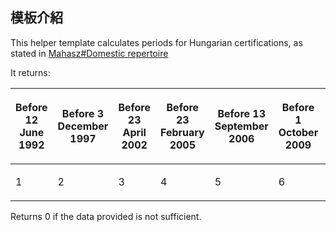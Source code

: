 <includeonly><!-- 在這裡加入模板的保護標識 --></includeonly><noinclude>{{Documentation subpage}}</noinclude>
<!-- 在本行下編輯模板說明 -->
== 模板介紹 ==
This helper template calculates periods for Hungarian certifications, as stated in [[Mahasz#Domestic repertoire]]

It returns:

{| class="wikitable"
|-
! Before 12 June 1992 !! Before 3 December 1997 !! Before 23 April 2002 !! Before 23 February 2005 !! Before 13 September 2006 !! Before 1 October 2009 !! From 1 October 2009
|-
| 1 || 2 || 3 || 4 || 5 || 6 || 7
|}

Returns 0 if the data provided is not sufficient.

<includeonly>
<!-- 本行下加入模板的分類 -->

</includeonly>
